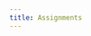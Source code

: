 ```yaml
---
title: Assignments
---
```


<Cards>
  <Card
    href="./assignments/data-warehouse-and-mining"
    title="Data Warehouse and Mining"
  ></Card>
  <Card
    href="./assignments/machine-learning-deep-learning"
    title="Machine Learning and Deep Learning"
  ></Card>
</Cards>
